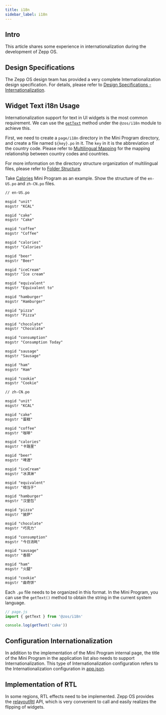```yaml
---
title: i18n
sidebar_label: i18n
---
```


## Intro

This article shares some experience in internationalization during the development of Zepp OS.

## Design Specifications

The Zepp OS design team has provided a very complete Internationalization design specification. For details, please refer to [Design Specifications - Internationalization](../../designs/internationalization/index.md).

## Widget Text i18n Usage

Internationalization support for text in UI widgets is the most common requirement. We can use the [`getText`](../../reference/device-app-api/newAPI/i18n/getText.mdx) method under the `@zos/i18n` module to achieve this.

First, we need to create a `page/i18n` directory in the Mini Program directory, and create a file named `${key}.po` in it. The `key` in it is the abbreviation of the country code. Please refer to [Multilingual Mapping](../../reference/related-resources/language-list.mdx) for the mapping relationship between country codes and countries.

For more information on the directory structure organization of multilingual files, please refer to [Folder Structure](../../guides/architecture/folder-structure.mdx).

Take [Calories](https://github.com/zepp-health/zeppos-samples/tree/main/application/3.0/calories/page/i18n) Mini Program as an example. Show the structure of the `en-US.po` and `zh-CN.po` files.

```txt
// en-US.po

msgid "unit"
msgstr "KCAL"

msgid "cake"
msgstr "Cake"

msgid "coffee"
msgstr "Coffee"

msgid "calories"
msgstr "Calories"

msgid "beer"
msgstr "Beer"

msgid "iceCream"
msgstr "Ice cream"

msgid "equivalent"
msgstr "Equivalent to"

msgid "hamburger"
msgstr "Hamburger"

msgid "pizza"
msgstr "Pizza"

msgid "chocolate"
msgstr "Chocolate"

msgid "consumption"
msgstr "Consumption Today"

msgid "sausage"
msgstr "Sausage"

msgid "ham"
msgstr "Ham"

msgid "cookie"
msgstr "Cookie"
```

```txt
// zh-CN.po

msgid "unit"
msgstr "KCAL"

msgid "cake"
msgstr "蛋糕"

msgid "coffee"
msgstr "咖啡"

msgid "calories"
msgstr "卡路里"

msgid "beer"
msgstr "啤酒"

msgid "iceCream"
msgstr "冰淇淋"

msgid "equivalent"
msgstr "相当于"

msgid "hamburger"
msgstr "汉堡包"

msgid "pizza"
msgstr "披萨"

msgid "chocolate"
msgstr "巧克力"

msgid "consumption"
msgstr "今日消耗"

msgid "sausage"
msgstr "香肠"

msgid "ham"
msgstr "火腿"

msgid "cookie"
msgstr "曲奇饼"
```

Each `.po` file needs to be organized in this format. In the Mini Program, you can use the `getText()` method to obtain the string in the current system language.

```js
// page.js
import { getText } from '@zos/i18n'

console.log(getText('cake'))
```

## Configuration Internationalization

In addition to the implementation of the Mini Program internal page, the title of the Mini Program in the application list also needs to support Internationalization. This type of Internationalization configuration refers to the Internationalization configuration in [app.json](../../reference/app-json.mdx).

## Implementation of RTL

In some regions, RTL effects need to be implemented. Zepp OS provides the [relayoutRtl](../../reference/device-app-api/newAPI/ui/relayoutRtl.mdx) API, which is very convenient to call and easily realizes the flipping of widgets.
